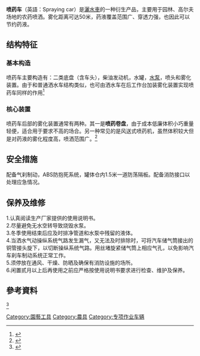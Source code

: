 {{refimprove|time=2014-12-10T04:27:39+00:00}}
'''喷药车'''（英語：Spraying car）是[[灑水車|灑水車]]的一种衍生产品，主要用于园林、高尔夫场地的农药喷洒。雾化距离可达50米，药液覆盖范围广、穿透力强，也因此可以节约药液。

== 结构特征 ==
=== 基本构造 ===
喷药车主要构造有：二类底盘（含车头），柴油发动机，水罐，[[水泵|水泵]]，喷头和雾化装置。由于和普通洒水车结构类似，也可由洒水车在后工作台加装雾化装置实现喷药车同样的作用<ref>{{Cite web |url= http://www.zyqccl.com/html/cpnews/1882.html |title= 绿化喷洒车可加装喷药车功能 |date= 2014年12月9日 |language= zh-cn |deadurl= yes |archiveurl= https://web.archive.org/web/20150109061118/http://www.zyqccl.com/html/cpnews/1882.html |archivedate= 2015年1月9日 |df=  |accessdate= 2014年12月10日 }}</ref>

=== 核心装置 ===
喷药车后部的雾化装置通常有两种。其一是'''喷药卷盘'''，由于成本低廉体积小巧重量轻便，适合用于要求不高的场合。另一种常见的是风送式喷药机，虽然体积较大但是对药液的雾化程度高，喷洒范围广。<ref> {{Cite book | author = 王晓光,魏铁仁 | title = 吉林农业 | location = 吉林 | publisher = 双辽市那木乡农机站 | date = 2014 | pages = 36 | accessdate = 2014-01-09  | language = zh-cn | quote = 显示出了它的功能优势，如作业方便、生产效率极高、喷施均匀等。 }} </ref>

== 安全措施 ==
配备气刹制动，ABS防抱死系统，罐体仓内1.5米一道防荡隔板。配备消防接口以处理应急情况。
== 保养及维修 ==
1.认真阅读生产厂家提供的使用说明书。<br />2.尽量避免无水空转导致烧毁水泵。<br />3.冬季使用结束后应及时排净管道和水泵中残留的液体。<br />4.当洒水气动操纵系统气路发生漏气，又无法及时排除时，可将汽车储气筒接出的铜管接头旋下，以切断操纵系统气路。用丝堵旋紧储气筒上相应气孔，以免影响汽车刹车制动系统正常工作。<br />5.须停放在通风、干燥、防晒及确保有消防设施的场所。<br />6.闲置贰月以上后再使用之前应严格按使用说明书要求进行检查、维护及保养。

==參考資料==
<ref>{{Cite web |url= http://www.zyqccl.com/html/cpnews/1976.html |title= 喷药车的维护和保养方法 |date= 2015年1月9日 |language= zh-cn |deadurl= yes |archiveurl= https://web.archive.org/web/20150109051828/http://www.zyqccl.com/html/cpnews/1976.html |archivedate= 2015年1月9日 |df=  |accessdate= 2015年1月9日 }}</ref><br />

[[Category:園藝工具|Category:園藝工具]]
[[Category:農具|Category:農具]]
[[Category:专项作业车辆|Category:专项作业车辆]]